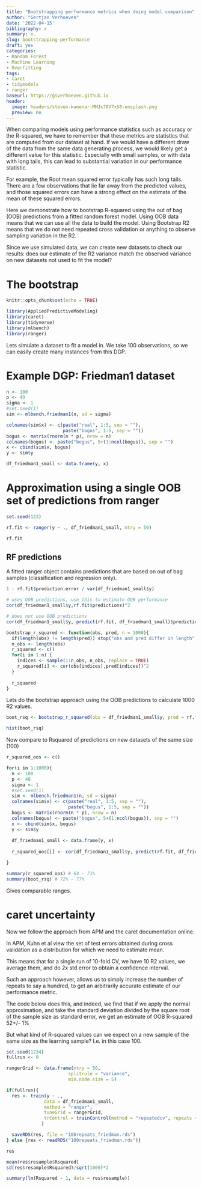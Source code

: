 ```yaml
---
title: "Bootstrapping performance metrics when doing model comparison"
author: "Gertjan Verhoeven"
date: '2022-04-15'
bibliography: x
summary: x.
slug: bootstrapping-performance
draft: yes
categories:
- Random Forest
- Machine Learning
- Overfitting
tags:
- caret
- tidymodels
- ranger
baseurl: https://gsverhoeven.github.io
header:
  image: headers/steven-kamenar-MMJx78V7xS8-unsplash.png
  preview: no
---
```


When comparing models using performance statistics such as accuracy or the R-squared, we have to remember that these metrics are statistics that are computed from our dataset at hand. If we would have a different draw of the data from the same data generating process, we would likely get a different value for this statistic.
Especially with small samples, or with data with long tails, this can lead to substantial variation in our performance statistic.

For example, the Root mean squared error typically has such long tails. There are a few observations that lie far away from the predicted values, and those squared errors can have a strong effect on the estimate of the mean of these squared errors.

Here we demonstrate how to bootstrap R-squared using the out of bag (OOB) predictions from a fitted random forest model.
Using OOB data means that we can use all the data to build the model.
Using Bootstrap R2 means that we do not need repeated cross validation or anything to observe sampling variation in the R2.

Since we use simulated data, we can create new datasets to check our results: does our estimate of the R2 variance match the observed variance on new datasets not used to fit the model?

# The bootstrap

```r
knitr::opts_chunk$set(echo = TRUE)

library(AppliedPredictiveModeling)
library(caret)
library(tidyverse)
library(mlbench)
library(ranger)
```

Lets simulate a dataset to fit a model in.
We take 100 observations, so we can easily create many instances from this DGP.

# Example DGP: Friedman1 dataset

```r
n <- 100
p <- 40
sigma <- 1
#set.seed(1)
sim <- mlbench.friedman1(n, sd = sigma)

colnames(sim$x) <- c(paste("real", 1:5, sep = ""),
                     paste("bogus", 1:5, sep = ""))
bogus <- matrix(rnorm(n * p), nrow = n)
colnames(bogus) <- paste("bogus", 5+(1:ncol(bogus)), sep = "")
x <- cbind(sim$x, bogus)
y <- sim$y

df_friedman1_small <- data.frame(y, x)
```


# Approximation using a single OOB set of predictions from ranger



```r
set.seed(123)

rf.fit <- ranger(y ~ ., df_friedman1_small, mtry = 50)

rf.fit
```

## RF predictions

A fitted ranger object contains predictions	that are based on out of bag samples (classification and regression only).

```r
1 - rf.fit$prediction.error / var(df_friedman1_small$y)
```


```r
# uses OOB predictions, use this to estimate OOB performance
cor(df_friedman1_small$y,rf.fit$predictions)^2

# does not use OOB predictions
cor(df_friedman1_small$y, predict(rf.fit, df_friedman1_small)$predictions)^2

```


```r
bootstrap_r_squared <- function(obs, pred, n = 1000){
  if(length(obs) != length(pred)) stop("obs and pred differ in length")
  n_obs <- length(obs)
  r_squared <- c()
  for(i in 1:n) {
    indices <- sample(1:n_obs, n_obs, replace = TRUE)
    r_squared[i] <- cor(obs[indices],pred[indices])^2
  }
  
  r_squared
}
```

Lets do the bootstrap approach using the OOB predictions to calculate 1000 R2 values.

```r
boot_rsq <- bootstrap_r_squared(obs = df_friedman1_small$y, pred = rf.fit$predictions)

hist(boot_rsq)
```

Now compare to Rsquared of predictions on new datasets of the same size (100)

```r
r_squared_oos <- c()

for(i in 1:1000){
  n <- 100
  p <- 40
  sigma <- 1
  #set.seed(1)
  sim <- mlbench.friedman1(n, sd = sigma)
  colnames(sim$x) <- c(paste("real", 1:5, sep = ""),
                       paste("bogus", 1:5, sep = ""))
  bogus <- matrix(rnorm(n * p), nrow = n)
  colnames(bogus) <- paste("bogus", 5+(1:ncol(bogus)), sep = "")
  x <- cbind(sim$x, bogus)
  y <- sim$y
  
  df_friedman1_small <- data.frame(y, x)
  
  r_squared_oos[i] <- cor(df_friedman1_small$y, predict(rf.fit, df_friedman1_small)$predictions)^2

}

summary(r_squared_oos) # 64 - 71%
summary(boot_rsq) # 72% - 77%
```
Gives comparable ranges.

# caret uncertainty

Now we follow the approach from APM and the caret documentation online.

In APM, Kuhn et al view the set of test errors obtained during cross validation as a distribution for which we need to estimate mean.

This means that for a single run of 10-fold CV, we have 10 R2 values, we average them, and do 2x std error to obtain a confidence interval.

Such an approach however, allows us to simply increase the number of repeats to say a hundred, to get an arbitrarily accurate estimate of our performance metric.

The code below does this, and indeed, we find that if we apply the normal approximation, and take the standard deviation divided by the square root of the sample size as standard error, we get an estimate of OOB R-squared 52+/- 1%

But what kind of R-squared values can we expect on a new sample of the same size as the learning sample? I.e. in this case 100.



```r
set.seed(1234)
fullrun <- 0

rangerGrid <- data.frame(mtry = 50,
                       splitrule = "variance", 
                       min.node.size = 5)

if(fullrun){
  res <- train(y ~ ., 
              data = df_friedman1_small, 
              method = "ranger", 
              tuneGrid = rangerGrid,
              trControl = trainControl(method = "repeatedcv", repeats = 100)
             )

  saveRDS(res, file = "100repeats_friedman.rds")
} else {res <- readRDS("100repeats_friedman.rds")}

res
```

```r
mean(res$resample$Rsquared)
sd(res$resample$Rsquared)/sqrt(1000)*2

summary(lm(Rsquared ~ 1, data = res$resample))
```


